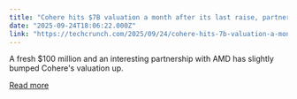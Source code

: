 ```yaml
---
title: "Cohere hits $7B valuation a month after its last raise, partners with AMD"
date: "2025-09-24T18:06:22.000Z"
link: "https://techcrunch.com/2025/09/24/cohere-hits-7b-valuation-a-month-after-its-last-raise-partners-with-amd/"
---
```


A fresh $100 million and an interesting partnership with AMD has slightly bumped Cohere's valuation up.

[Read more](https://techcrunch.com/2025/09/24/cohere-hits-7b-valuation-a-month-after-its-last-raise-partners-with-amd/)
